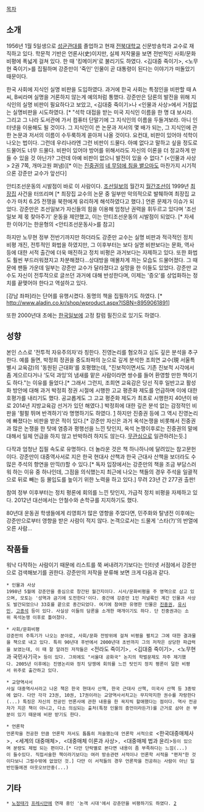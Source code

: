 [[목차]]

== 소개 ==
1956년 1월 5일생으로 [[성균관대]]를 졸업하고 현재 [[전북대학교]] 신문방송학과 교수로 재직하고 있다. 학문적 기반은 언론사(史)이지만, 실제 저작물을 보면 전반적인 사회/문화비평에 폭넓게 걸쳐 있다. 한 때 '킹메이커'로 불리기도 하였다. <김대중 죽이기>, <노무현 죽이기>를 집필하며 강준만이 '죽인' 인물이 곧 대통령이 된다는 이야기가 떠돌았기 때문이다. 

한국 사회에 지식인 실명 비판을 도입하였다. 과거에 한국 사회는 특정인을 비판할 때 A씨, B씨라며 실명을 거론하지 않는게 예의처럼 통했다. 강준만은 담론의 발전을 위해 지식인의 실명 비판이 필요하다고 보았고, <김대중 죽이기>나 <인물과 사상>에서 거침없는 실명비판을 시도하였다. [* "석학 대접을 받는 미국 지식인 이름을 한 명 대 보시라. 그리고 그 나라 도서관에 가서 컴퓨터 단말기에 그 지식인의 이름을 두들겨보라. 아니 인터넷을 이용해도 될 것이다. 그 지식인이 쓴 논문과 저서의 몇 배가 되는, 그 지식인에 관한 논문과 저서의 이름이 수두룩하게 쏟아져 나올 것이다. 요컨대, 비판이 있어야 석학이 나오는 법이다. 그런데 우리나라엔 그런 비판이 드물다. 아예 없다고 말하고 싶을 정도로 드물어도 너무 드물다. 비판이 있어야 방어를 위해서라도 자신의 이론을 더 정교하게 만들 수 있을 것 아닌가? 그런데 아예 비판이 없으니 발전이 있을 수 없다." (<인물과 사상> 2권 7쪽, 개마고원 펴냄)][* 이는 [[진중권]]의 [[네 무덤에 침을 뱉으마]]도 마찬가지 시기적으론 강준만 교수가 앞선다]

안티조선운동의 시발점이 바로 이 사람이다. [[조선일보]]의 월간지 [[월간조선]]이 1999년 [[최장집]] 사건을 터뜨리며 [* 최장집 교수의 논문 중 일부만 악의적으로 발췌하여 최장집 교수가 마치 6.25 전쟁을 북한에게 유리하게 해석하였다고 했다.] 언론 문제가 이슈가 되었다. 강준만은 조선일보가 자신들의 힘을 이용해 엄청난 권력을 휘두르고 있다며 '조선일보 제 몫 찾아주기' 운동을 제안했고, 이는 안티조선운동의 시발점이 되었다. [* 자세한 이야기는 한윤형의 <안티조선운동사>를 참고] 

하지만 노무현 정부 전반기까지만 하더라도 강준만 교수는 실명 비판과 적극적인 정치 비평 개진, 전투적인 화법을 하였지만, 그 이후부터는 보다 실명 비판보다는 문화, 역사 등에 대한 서적 출간에 더욱 매진하고 정치 비평은 과거보다는 자제하고 있다. 또한 화법도 훨씬 부드러워졌지고 차분해졌다...상대방을 매몰차게 까는 모습도 드물어졌다. 그 때문에 팬들 가운데 일부는 강준만 교수가 달라졌다고 실망을 한 이들도 있었다. 강준만 교수도 자신이 전투적으로 글쓰던 과거에 대해 반성한다며, 이제는 '증오'를 상업화하는 정치를 끝맺어야 한다고 역설하고 있다. 

[강남 좌파]라는 단어를 유행시켰다. 동명의 책을 집필하기도 하였다. [* http://www.aladin.co.kr/shop/wproduct.aspx?ISBN=8959061891]

또한 2000년대 초에는 [[한국일보]]에 고정 칼럼 필진으로 있기도 하였다.

== 성향 ==
본인 스스로 '전투적 자유주의자'라 칭한다. 진영논리를 혐오하고 심도 깊은 분석을 추구한다. 예를 들면, 박정희 정권을 중도좌파의 눈으로 깊게 분석한 조희연 교수(現 서울특별시 교육감)의 '동원된 근대화'를 호평했는데, "진보적이면서도 기존 진보적 시각에서 좀 게으르다거나 ‘도덕 과잉’의 냄새를 맡은 사람이라면 쌍수를 들어 환영할 만한 책이기도 하다."는 이유를 들었다.[* 그래서 그런지, 조희연 교육감은 당선 직후 일반고교 활성화 방안에 대해 과거 박정희 정권 시절에 시행한 고교 평준화 제도를 언급하며 이에 대한 호평가를 내리기도 했다. 공교롭게도 그 고교 평준화 제도가 최초로 시행한지 40년이 바로 2014년 지방교육감 선거가 있던 해였다.] 박정희에 대한 깊은 분석 없는 감정적인 비판을 '펄펄 뛰며 반격하기'라 명명하기도 하였다. [http://blog.aladin.co.kr/hh418/3554559] 하지만 진중권 등에 그 역시 진영논리에 빠졌다는 비판을 받은 적이 있다.[* 강준만 자신은 과거 옥석논쟁을 비롯해서 진중권과 많은 논쟁을 한 탓에 염증과 평행선을 느낀 탓인지, 옥석 논쟁이후로는 진중권의 말에 대해서 일체 언급을 하지 않고 반박하려 하지도 않는다. [[무관심]]으로 일관하려는듯.]

다작과 엄청난 집필 속도로 유명하다. 더 놀라운 것은 책 하나하나에 달려있는 참고문헌이다. 강준만이 대중역사서로 지은 한국 현대사 산책과 한국 근대사 산책을 보더라도 수많은 주석의 향연을 만끽(!)할 수 있다.[* 독자 입장에서는 강준만의 책을 조금 부담스러워 하는 이유 중 하나인데, 그점을 의식했는지 최근에 나오는 책들의 경우 주석을 일괄적으로 뒤로 빼는 등 몰입도를 높이기 위한 노력을 하고 있다.] 무려 23년 간 277권 출판!

참여 정부 이후부터는 정치 평론에 회의를 느낀 탓인지, 가급적 정치 비평을 자제하고 있다. 2012년 대선에서는 안철수와 손학규를 지지하기도 했다. 

80년대 운동권 학생들에게 리영희가 많은 영향을 주었다면, 민주화와 탈냉전 이후에는 강준만으로부터 영향을 받은 사람이 적지 않다. 논객으로서는 드물게 '스타(?)'의 반열에 오른 사람...
== 작품들 ==
워낙 다작하는 사람이기 때문에 리스트를 쭉 써내려가기보다는 인터넷 서점에서 강준만으로 검색해보기를 권한다. 강준만의 저작을 분류해 보면 크게 다음과 같다. 

 * 인물과 사상
 1998년 5월에 강준만을 중심으로 창간된 월간지이다. 시사/문화비평을 주 영역으로 삼고 있으며, 모토는 '성역과 금기에 도전한다'이다. 중간에 강준만 1인 저널룩인 계간 인물과 사상도 발간되었으나 33호를 끝으로 종간되었다. 여기에 참여한 유명한 인물은 [[진중권]], [[유시민]], [[고종석]] 등이 있다. 사실상 이들의 담론을 소개한 매개이기도 하다. 단 진중권과는 소위 옥석논쟁 이후로 틀어졌다.

 * 사회/문화비평
 강준만의 주특기가 나오는 분야로, 사회/문화 전방위에 걸쳐 비평을 펼치고 그에 대한 결과물을 책으로 내고 있다. 특히 90년대 후반에서 2000년대 초반까지 그의 저작은 상당한 파급력을 보였는데, 이 때 잘 알려진 저작들은 <전라도 죽이기>, <김대중 죽이기>, <노무현과 국민사기극> 등이 있다. 그외에도 "서울대 공화국" 논지의 학벌문제도 자주 제기했다. 2005년 이후에는 진영논리와 정치 당쟁에 회의를 느낀 탓인지 정치 평론이 덜한 비평서 위주로 출간하고 있다. 

 * 교양역사서
 사실 대중역사서라고 나온 책은 한국 현대사 산책, 한국 근대사 산책, 미국사 산책 등 3종밖에 없다. 다만 각각 23권, 10권, 17권이라는 교양역사서치고는 무지막지한 권수를 자랑한다(...) 특징은 자신의 전공인 언론사에 관한 내용을 한 꼭지씩 할애했다는 점이다. 역사 전공자가 지은 책이 아니고, 다소 의심되는 출처(특정 인물의 증언이라든가)를 근거로 삼아 쓴 부분이 있기 때문에 비판 받기도 한다.

 * 언론학
 언론학을 전공한 만큼 언론학 저서도 틈틈히 저술했는데 언론학 서적으로 <한국대중매체사>, <세계의 대중매체>, <대중매체 이론과 사상>, <대중매체 법과 윤리>등이 있으며 분량도 제법 되는 편이다.[* 다만 단락별로 본다면 내용이 좀 부족하다는 느낌(...)이 들수있다. 직접서술한 책이라기보다는 여러 방송관련 서적이나 언론학 서적을 "편저"한 것이다보니 그럴수밖에 없었던 것.] 다만 이 서적들의 경우 언론학을 전공하는 사람이 아닌 일반인들에겐 아웃오브안중(...)

== 기타 ==
 * [[노정태]]가 [[프레시안]]에 연재 중인 '논객 시대'에서 강준만을 비평하기도 하였다. [http://www.pressian.com/article/article.asp?article_num=50130510152759]
